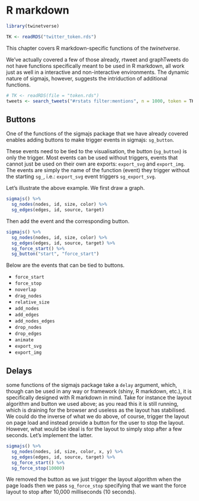 # R markdown {#rmd}

```r
library(twinetverse)

TK <- readRDS("twitter_token.rds")
```

This chapter covers R markdown-specific functions of the _twinetverse_.

We've actually covered a few of those already, rtweet and graphTweets do not have functions specifically meant to be used in R markdown, all work just as well in a interactive and non-interactive environments. The dynamic nature of sigmajs, however, suggests the intriduction of additional functions.

```r
# TK <- readRDS(file = "token.rds")
tweets <- search_tweets("#rstats filter:mentions", n = 1000, token = TK, include_rts = FALSE)
```

## Buttons

One of the functions of the sigmajs package that we have already covered enables adding buttons to make trigger events in sigmajs: `sg_button`.

These events need to be tied to the visualisation, the button (`sg_button`) is only the trigger. Most events can be used without triggers, events that cannot just be used on their own are exports: `export_svg` and `export_img`. The events are simply the name of the function (event) they trigger without the starting `sg_`, i.e.: `export_svg` event triggers `sg_export_svg`.

Let's illustrate the above example. We first draw a graph.

```r
sigmajs() %>% 
  sg_nodes(nodes, id, size, color) %>% 
  sg_edges(edges, id, source, target)
```

Then add the event and the corresponding button.

```r
sigmajs() %>% 
  sg_nodes(nodes, id, size, color) %>% 
  sg_edges(edges, id, source, target) %>% 
  sg_force_start() %>% 
  sg_button("start", "force_start")
```

Below are the events that can be tied to buttons.

* `force_start`
* `force_stop`
* `noverlap`
* `drag_nodes`
* `relative_size`
* `add_nodes`
* `add_edges`
* `add_nodes_edges`
* `drop_nodes`
* `drop_edges`
* `animate`
* `export_svg`
* `export_img`

## Delays

some functions of the sigmajs package take a `delay` argument, which, though can be used in any way or framework (shiny, R markdown, etc.), it is specifically designed with R markdown in mind. Take for instance the layout algorithm and button we used above; as you read this it is still running, which is draining for the browser and useless as the layout has stabilised. We could do the inverse of what we do above, of course, trigger the layout on page load and instead provide a button for the user to stop the layout. However, what would be ideal is for the layout to simply stop after a few seconds. Let's implement the latter.

```r
sigmajs() %>% 
  sg_nodes(nodes, id, size, color, x, y) %>% 
  sg_edges(edges, id, source, target) %>% 
  sg_force_start() %>% 
  sg_force_stop(10000)
```

We removed the button as we just trigger the layout algorithm when the page loads then we pass `sg_force_stop` specifying that we want the force layout to stop after 10,000 milliseconds (10 seconds).
